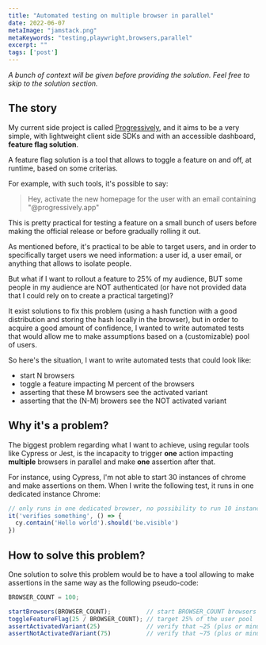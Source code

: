```yaml
---
title: "Automated testing on multiple browser in parallel"
date: 2022-06-07
metaImage: "jamstack.png"
metaKeywords: "testing,playwright,browsers,parallel"
excerpt: ""
tags: ['post']
---
```


_A bunch of context will be given before providing the solution. Feel free to skip to the solution section._


## The story

My current side project is called [Progressively](https://github.com/mfrachet/progressively), and it aims to be a very simple, with lightweight client side SDKs and with an accessible dashboard,  **feature flag solution**.

A feature flag solution is a tool that allows to toggle a feature on and off, at runtime, based on some criterias.

For example, with such tools, it's possible to say:

> Hey, activate the new homepage for the user with an email containing "@progressively.app"

This is pretty practical for testing a feature on a small bunch of users before making the official release or before gradually rolling it out.

As mentioned before, it's practical to be able to target users, and in order to specifically target users we need information: a user id, a user email, or anything that allows to isolate people.

But what if I want to rollout a feature to 25% of my audience, BUT some people in my audience are NOT authenticated (or have not provided data that I could rely on to create a practical targeting)?

It exist solutions to fix this problem (using a hash function with a good distribution and storing the hash locally in the browser), but in order to acquire a good amount of confidence, I wanted to write automated tests
that would allow me to make assumptions based on a (customizable) pool of users.

So here's the situation, I want to write automated tests that could look like:

- start N browsers
- toggle a feature impacting M percent of the browsers 
- asserting that these M browsers see the activated variant
- asserting that the (N-M) browers see the NOT activated variant

## Why it's a problem?

The biggest problem regarding what I want to achieve, using regular tools like Cypress or Jest, is the incapacity to trigger **one** action impacting **multiple** browsers in parallel and make **one** assertion after that.

For instance, using Cypress, I'm not able to start 30 instances of chrome and make assertions on them. When I write the following test, it runs in one dedicated instance Chrome:

```js
// only runs in one dedicated browser, no possibility to run 10 instances and then make assertions.
it('verifies something', () => {
  cy.contain('Hello world').should('be.visible')
})
```

## How to solve this problem?

One solution to solve this problem would be to have a tool allowing to make assertions in the same way as the following pseudo-code:

```js
BROWSER_COUNT = 100;

startBrowsers(BROWSER_COUNT);          // start BROWSER_COUNT browsers
toggleFeatureFlag(25 / BROWSER_COUNT); // target 25% of the user pool
assertActivatedVariant(25)             // verify that ~25 (plus or minus) browser received the activated variant
assertNotActivatedVariant(75)          // verify that ~75 (plus or minus) browser received the NOT activated variant
```